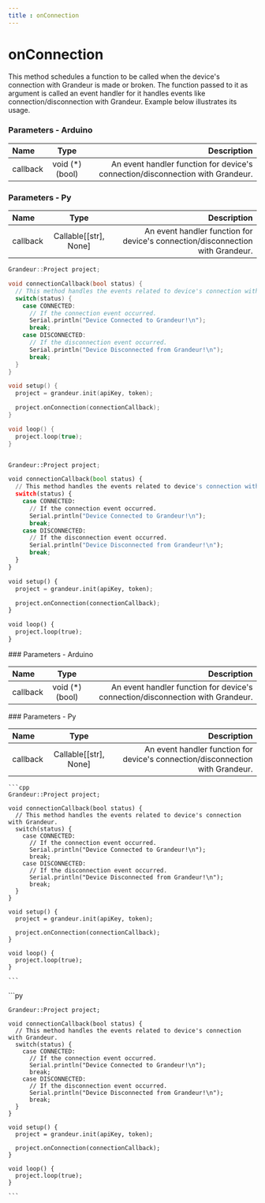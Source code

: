 ```yaml
---
title : onConnection
---
```



# onConnection

This method schedules a function to be called when the device's connection with Grandeur is made or broken. The function passed to it as argument is called an event handler for it handles events like connection/disconnection with Grandeur. Example below illustrates its usage.

<Tabs group="tab-test">

  <Item value="arduino" label="Arduino">

   ### Parameters - Arduino

| Name          | Type        |   Description |
| :------------ | :---------: | ----------: |
| callback         |    void (*)(bool)	    | An event handler function for device's connection/disconnection with Grandeur.|

  </Item>

  <Item value="py" label="Py">

  ### Parameters - Py

| Name       | Type |   Description |
| :------------ | :---------: | ----------: |
| callback         |   Callable[[str], None]	    | An event handler function for device's connection/disconnection with Grandeur.|

  </Item>

</Tabs>


<Tabs group="tab-test">

  <Item value="arduino" label="Arduino">

```cpp
Grandeur::Project project;

void connectionCallback(bool status) {
  // This method handles the events related to device's connection with Grandeur.
  switch(status) {
    case CONNECTED:
      // If the connection event occurred.
      Serial.println("Device Connected to Grandeur!\n");
      break;
    case DISCONNECTED:
      // If the disconnection event occurred.
      Serial.println("Device Disconnected from Grandeur!\n");
      break;
  }
}

void setup() {
  project = grandeur.init(apiKey, token);

  project.onConnection(connectionCallback);
}

void loop() {
  project.loop(true);
}

```

  </Item>

   <Item value="py" label="Py">

```py

Grandeur::Project project;

void connectionCallback(bool status) {
  // This method handles the events related to device's connection with Grandeur.
  switch(status) {
    case CONNECTED:
      // If the connection event occurred.
      Serial.println("Device Connected to Grandeur!\n");
      break;
    case DISCONNECTED:
      // If the disconnection event occurred.
      Serial.println("Device Disconnected from Grandeur!\n");
      break;
  }
}

void setup() {
  project = grandeur.init(apiKey, token);

  project.onConnection(connectionCallback);
}

void loop() {
  project.loop(true);
}

```

</Item>

</Tabs>


<Tabs groupId="onConnection">
  <TabItem value="win" label="Arduino">
  ### Parameters - Arduino

| Name          | Type        |   Description |
| :------------ | :---------: | ----------: |
| callback         |    void (*)(bool)	    | An event handler function for device's connection/disconnection with Grandeur.|
 </TabItem>
  <TabItem value="mac" label="Py">
  ### Parameters - Py

| Name       | Type |   Description |
| :------------ | :---------: | ----------: |
| callback         |   Callable[[str], None]	    | An event handler function for device's connection/disconnection with Grandeur.|
 </TabItem>
</Tabs>

<Tabs groupId="onConnection">
  <TabItem value="win" label="Arduino">

    ```cpp
    Grandeur::Project project;

    void connectionCallback(bool status) {
      // This method handles the events related to device's connection with Grandeur.
      switch(status) {
        case CONNECTED:
          // If the connection event occurred.
          Serial.println("Device Connected to Grandeur!\n");
          break;
        case DISCONNECTED:
          // If the disconnection event occurred.
          Serial.println("Device Disconnected from Grandeur!\n");
          break;
      }
    }

    void setup() {
      project = grandeur.init(apiKey, token);

      project.onConnection(connectionCallback);
    }

    void loop() {
      project.loop(true);
    }

    ```
  </TabItem>
  <TabItem value="mac" label="Py">
    ```py

    Grandeur::Project project;

    void connectionCallback(bool status) {
      // This method handles the events related to device's connection with Grandeur.
      switch(status) {
        case CONNECTED:
          // If the connection event occurred.
          Serial.println("Device Connected to Grandeur!\n");
          break;
        case DISCONNECTED:
          // If the disconnection event occurred.
          Serial.println("Device Disconnected from Grandeur!\n");
          break;
      }
    }

    void setup() {
      project = grandeur.init(apiKey, token);

      project.onConnection(connectionCallback);
    }

    void loop() {
      project.loop(true);
    }

    ```
  </TabItem>
</Tabs>